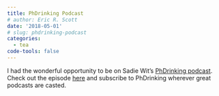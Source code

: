 ```yaml
---
title: PhDrinking Podcast
# author: Eric R. Scott
date: '2018-05-01'
# slug: phdrinking-podcast
categories:
  - tea
code-tools: false
---
```


I had the wonderful opportunity to be on Sadie Wit's [PhDrinking podcast](https://soundcloud.com/phdrinking).
Check out the episode [here](https://soundcloud.com/phdrinking/tea-totaling) and subscribe to PhDrinking wherever great podcasts are casted.
